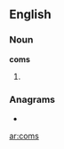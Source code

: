 ==English==
===Noun===
'''coms'''

# {{plural of|[[com]]}}

===Anagrams===
* {{alphagram|[[CMOS#English|CMOS]]}} 


[[ar:coms]]